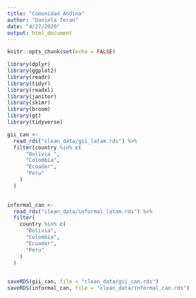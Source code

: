 ```yaml
---
title: "Comunidad Andina"
author: "Daniela Teran"
date: "4/27/2020"
output: html_document
---
```

```r
knitr::opts_chunk$set(echo = FALSE)

library(dplyr)
library(ggplot2)
library(readr)
library(tidyr)
library(readxl)
library(janitor)
library(skimr)
library(broom)
library(gt)
library(tidyverse)

```

```r

gii_can <-
  read_rds("clean_data/gii_latam.rds") %>%
  filter(country %in% c(
      "Bolivia ",
      "Colombia",
      "Ecuador",
      "Peru"
    )
  )
  

```


```r

informal_can <-
  read_rds("clean_data/informal_latam.rds") %>%
  filter(
    country %in% c(
      "Bolivia",
      "Colombia",
      "Ecuador",
      "Peru"
    )
  )
  
```

```r

saveRDS(gii_can, file = "clean_data/gii_can.rds")
saveRDS(informal_can, file = "clean_data/informal_can.rds")

```

